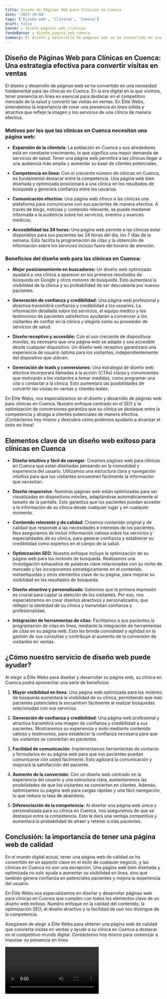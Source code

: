 ```yaml
---
title: Diseño de Páginas Web para Clínicas en Cuenca
date: '2023-10-04'
tags: ['Diseño web', 'Clínicas', 'Cuenca']
draft: false
banner : diseño_paginas_web_clínicas
fondoBanner : diseño_pagina_web_cuenca
summary: El diseño y desarrollo de páginas web se ha convertido en una necesidad fundamental para las clínicas en Cuenca. En la era digital en la que vivimos, tener presencia en línea es esencial para destacar en el competitivo mercado de la salud y convertir las visitas en ventas. En Élite Webs, entendemos la importancia de crear una presencia en línea sólida y atractiva que refleje la imagen y los servicios de una clínica de manera efectiva.
---
```


## Diseño de Páginas Web para Clínicas en Cuenca: Una estrategia efectiva para convertir visitas en ventas

El diseño y desarrollo de páginas web se ha convertido en una necesidad fundamental para las clínicas en Cuenca. En la era digital en la que vivimos, tener presencia en línea es esencial para destacar en el competitivo mercado de la salud y convertir las visitas en ventas. En Élite Webs, entendemos la importancia de crear una presencia en línea sólida y atractiva que refleje la imagen y los servicios de una clínica de manera efectiva.

### Motivos por los que las clínicas en Cuenca necesitan una página web:

- **Expansión de la clientela:** La población en Cuenca y sus alrededores está en constante crecimiento, lo que significa una mayor demanda de servicios de salud. Tener una página web permitirá a las clínicas llegar a una audiencia más amplia y aumentar su base de clientes potenciales.

- **Competencia en línea:** Con el creciente número de clínicas en Cuenca, es fundamental destacar entre la competencia. Una página web bien diseñada y optimizada posicionará a una clínica en los resultados de búsqueda y generará confianza entre los usuarios.

- **Comunicación efectiva:** Una página web ofrece a las clínicas una plataforma para comunicarse con sus pacientes de manera efectiva. A través de blogs, noticias y contenido relevante, se puede mantener informada a la audiencia sobre los servicios, eventos y avances médicos.

- **Accesibilidad las 24 horas:** Una página web permite a las clínicas estar disponibles para sus pacientes las 24 horas del día, los 7 días de la semana. Esto facilita la programación de citas y la obtención de información sobre los servicios incluso fuera del horario de atención.

### Beneficios del diseño web para las clínicas en Cuenca:

- **Mejor posicionamiento en buscadores:** Un diseño web optimizado ayudará a una clínica a aparecer en los primeros resultados de búsqueda en Google y otros motores de búsqueda. Esto aumentará la visibilidad de la clínica y su probabilidad de ser descubierta por nuevos pacientes.

- **Generación de confianza y credibilidad:** Una página web profesional y atractiva transmitirá confianza y credibilidad a los usuarios. La información detallada sobre los servicios, el equipo médico y los testimonios de pacientes satisfechos ayudarán a convencer a los visitantes de confiar en la clínica y elegirla como su proveedor de servicios de salud.

- **Diseño receptivo y accesible:** Con el uso creciente de dispositivos móviles, es necesario que una página web se adapte y sea accesible desde cualquier dispositivo. Un diseño web receptivo garantizará una experiencia de usuario óptima para los visitantes, independientemente del dispositivo que utilicen.

- **Generación de leads y conversiones:** Una estrategia de diseño web efectiva incorporará llamadas a la acción (CTAs) claras y convincentes que motivarán a los visitantes a tomar medidas, como programar una cita o contactar a la clínica. Esto aumentará las posibilidades de convertir las visitas en ventas y clientes leales.

En Élite Webs, nos especializamos en el diseño y desarrollo de páginas web para clínicas en Cuenca. Nuestro enfoque centrado en el SEO y la optimización de conversiones garantiza que su clínica se destaque entre la competencia y atraiga a clientes potenciales de manera efectiva. ¡Contáctenos hoy mismo y descubra cómo podemos ayudarlo a alcanzar el éxito en línea!

<GifSeo />

<Cta />

## Elementos clave de un diseño web exitoso para clínicas en Cuenca

- **Diseño intuitivo y fácil de navegar**: Creamos páginas web para clínicas en Cuenca que están diseñadas pensando en la comodidad y experiencia del usuario. Utilizamos una estructura clara y navegación intuitiva para que los visitantes encuentren fácilmente la información que necesitan.

- **Diseño responsive**: Nuestras páginas web están optimizadas para ser visualizadas en dispositivos móviles, adaptándose automáticamente al tamaño de la pantalla. Esto garantiza que los pacientes puedan acceder a la información de su clínica desde cualquier lugar y en cualquier momento.

- **Contenido relevante y de calidad**: Creamos contenido original y de calidad que responde a las necesidades e intereses de los pacientes. Nos aseguramos de incluir información valiosa sobre los servicios y especialidades de su clínica, para generar confianza y establecer su credibilidad como expertos en el campo de la salud.

- **Optimización SEO**: Nuestro enfoque incluye la optimización de su página web para los motores de búsqueda. Realizamos una investigación exhaustiva de palabras clave relacionadas con su nicho de mercado y las incorporamos estratégicamente en el contenido, metaetiquetas y otros elementos clave de su página, para mejorar su visibilidad en los resultados de búsqueda.

- **Diseño atractivo y personalizado**: Sabemos que la primera impresión es crucial para captar la atención de los visitantes. Por eso, nos especializamos en crear diseños atractivos y personalizados, que reflejen la identidad de su clínica y transmitan confianza y profesionalidad.

- **Integración de herramientas de citas**: Facilitamos a sus pacientes la programación de citas en línea, mediante la integración de herramientas de citas en su página web. Esto les brinda comodidad y agilidad en la gestión de sus consultas y contribuye al aumento de la conversión de visitantes en ventas.

## ¿Cómo nuestro servicio de diseño web puede ayudar?

Al elegir a Élite Webs para diseñar y desarrollar su página web, su clínica en Cuenca podrá aprovechar una serie de beneficios:

1. **Mayor visibilidad en línea**: Una página web optimizada para los motores de búsqueda aumentará la visibilidad de su clínica, permitiendo que más pacientes potenciales la encuentren fácilmente al realizar búsquedas relacionadas con sus servicios.

2. **Generación de confianza y credibilidad**: Una página web profesional y atractiva transmitirá una imagen de confianza y credibilidad a sus pacientes. Mostraremos su experiencia y éxito mediante contenido valioso y testimonios, para establecer la confianza necesaria para que los visitantes se conviertan en pacientes.

3. **Facilidad de comunicación**: Implementamos herramientas de contacto y formularios en su página web para que sus pacientes puedan comunicarse con usted fácilmente. Esto agilizará la comunicación y mejorará la satisfacción del paciente.

4. **Aumento de la conversión**: Con un diseño web centrado en la experiencia del usuario y una estructura clara, aumentaremos las posibilidades de que los visitantes se conviertan en clientes. Además, optimizamos su página web para cargas rápidas y una fácil navegación, lo que reduce la tasa de abandono.

5. **Diferenciación de la competencia**: Al diseñar una página web única y personalizada para su clínica en Cuenca, nos aseguramos de que se destaque entre la competencia. Esto le dará una ventaja competitiva y aumentará la probabilidad de atraer y retener a más pacientes.

## Conclusión: la importancia de tener una página web de calidad

En el mundo digital actual, tener una página web de calidad se ha convertido en un aspecto clave en el éxito de cualquier negocio, y las clínicas en Cuenca no son una excepción. Una página web bien diseñada y optimizada no solo ayuda a aumentar su visibilidad en línea, sino que también genera confianza en potenciales pacientes y mejora la experiencia del usuario.

En Élite Webs nos especializamos en diseñar y desarrollar páginas web para clínicas en Cuenca que cumplen con todos los elementos clave de un diseño web exitoso. Nuestro enfoque en la calidad del contenido, la optimización SEO, el diseño atractivo y la facilidad de uso nos distingue de la competencia.

Asegúrese de elegir a Élite Webs para obtener una página web de calidad que convierta visitas en ventas y ayude a su clínica en Cuenca a destacar en el competitivo mundo digital. Contáctenos hoy mismo para comenzar a impulsar su presencia en línea.

<Video />

<CtaBot job='Clínicas' city='Cuenca'/>

<Gmaps query='Cuenca+españa+maps' />